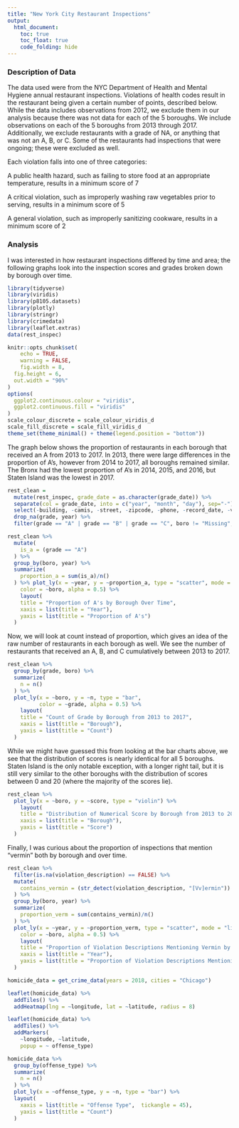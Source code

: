 ```yaml
---
title: "New York City Restaurant Inspections"
output: 
  html_document:
    toc: true
    toc_float: true
    code_folding: hide
---
```


### Description of Data

The data used were from the NYC Department of Health and Mental Hygiene annual restaurant inspections. Violations of health codes result in the restaurant being given a certain number of points, described below. While the data includes observations from 2012, we exclude them in our analysis because there was not data for each of the 5 boroughs. We include observations on each of the 5 boroughs from 2013 through 2017. Additionally, we exclude restaurants with a grade of NA, or anything that was not an A, B, or C. Some of the restaurants had inspections that were ongoing; these were excluded as well. 

Each violation falls into one of three categories:

A public health hazard, such as failing to store food at an appropriate temperature, results in a minimum score of 7

A critical violation, such as improperly washing raw vegetables prior to serving, results in a minimum score of 5

A general violation, such as improperly sanitizing cookware, results in a minimum score of 2


### Analysis

I was interested in how restaurant inspections differed by time and area; the following graphs look into the inspection scores and grades broken down by borough over time.

```r
library(tidyverse)
library(viridis)
library(p8105.datasets)
library(plotly)
library(stringr)
library(crimedata)
library(leaflet.extras)
data(rest_inspec)

knitr::opts_chunk$set(
	echo = TRUE,
	warning = FALSE,
	fig.width = 8, 
  fig.height = 6,
  out.width = "90%"
)
options(
  ggplot2.continuous.colour = "viridis",
  ggplot2.continuous.fill = "viridis"
)
scale_colour_discrete = scale_colour_viridis_d
scale_fill_discrete = scale_fill_viridis_d
theme_set(theme_minimal() + theme(legend.position = "bottom"))
```

The graph below shows the proportion of restaurants in each borough that received an A from 2013 to 2017. In 2013, there were large differences in the proportion of A's, however from 2014 to 2017, all boroughs remained similar. The Bronx had the lowest proportion of A's in 2014, 2015, and 2016, but Staten Island was the lowest in 2017. 

```r
rest_clean = 
  mutate(rest_inspec, grade_date = as.character(grade_date)) %>% 
  separate(col = grade_date, into = c("year", "month", "day"), sep="-") %>% 
  select(-building, -camis, -street, -zipcode, -phone, -record_date, -violation_code) %>% 
  drop_na(grade, year) %>%
  filter(grade == "A" | grade == "B" | grade == "C", boro != "Missing", year != "2012")

rest_clean %>% 
  mutate(
    is_a = (grade == "A")
  ) %>% 
  group_by(boro, year) %>% 
  summarize(
    proportion_a = sum(is_a)/n()
  ) %>% plot_ly(x = ~year, y = ~proportion_a, type = "scatter", mode = "lines+markers",
    color = ~boro, alpha = 0.5) %>% 
    layout(
    title = "Proportion of A's by Borough Over Time",
    xaxis = list(title = "Year"),
    yaxis = list(title = "Proportion of A's")
  )
```

Now, we will look at count instead of proportion, which gives an idea of the raw number of restaurants in each borough as well. We see the number of restaurants that received an A, B, and C cumulatively between 2013 to 2017.

```r
rest_clean %>% 
  group_by(grade, boro) %>% 
  summarize(
    n = n()
  ) %>% 
  plot_ly(x = ~boro, y = ~n, type = "bar",
          color = ~grade, alpha = 0.5) %>% 
    layout(
    title = "Count of Grade by Borough from 2013 to 2017",
    xaxis = list(title = "Borough"),
    yaxis = list(title = "Count")
  )
```

While we might have guessed this from looking at the bar charts above, we see that the distribution of scores is nearly identical for all 5 boroughs. Staten Island is the only notable exception, with a longer right tail, but it is still very similar to the other boroughs with the distribution of scores between 0 and 20 (where the majority of the scores lie).

```r
rest_clean %>% 
  plot_ly(x = ~boro, y = ~score, type = "violin") %>% 
    layout(
    title = "Distribution of Numerical Score by Borough from 2013 to 2017",
    xaxis = list(title = "Borough"),
    yaxis = list(title = "Score")
  )
```

Finally, I was curious about the proportion of inspections that mention "vermin" both by borough and over time.

```r
rest_clean %>% 
  filter(is.na(violation_description) == FALSE) %>% 
  mutate(
    contains_vermin = (str_detect(violation_description, "[Vv]ermin"))
  ) %>% 
  group_by(boro, year) %>% 
  summarize(
    proportion_verm = sum(contains_vermin)/n()
  ) %>% 
  plot_ly(x = ~year, y = ~proportion_verm, type = "scatter", mode = "lines+markers",
    color = ~boro, alpha = 0.5) %>% 
    layout(
    title = "Proportion of Violation Descriptions Mentioning Vermin by Borough Over Time",
    xaxis = list(title = "Year"),
    yaxis = list(title = "Proportion of Violation Descriptions Mentioning Vermin")
  )
```

```r
homicide_data = get_crime_data(years = 2018, cities = "Chicago")

leaflet(homicide_data) %>%
  addTiles() %>%
  addHeatmap(lng = ~longitude, lat = ~latitude, radius = 8)

leaflet(homicide_data) %>% 
  addTiles() %>% 
  addMarkers(
    ~longitude, ~latitude,
    popup = ~ offense_type)

homicide_data %>% 
  group_by(offense_type) %>% 
  summarize(
    n = n()
  ) %>% 
  plot_ly(x = ~offense_type, y = ~n, type = "bar") %>% 
  layout(
    xaxis = list(title = "Offense Type",  tickangle = 45),
    yaxis = list(title = "Count")
  )

```

